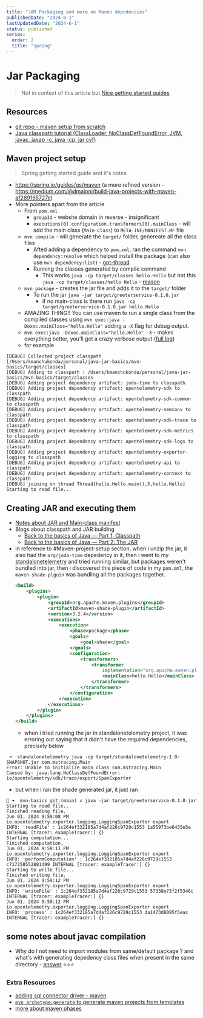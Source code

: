 ```yaml
---
title: "JAR Packaging and more on Maven depndencies"
publishedDate: "2024-6-1"
lastUpdatedDate: "2024-6-1"
status: published
series:
  order: 2
  title: "spring"
---
```


# Jar Packaging

> Not in context of this article but [Nice getting started guides](https://spring.io/guides/gs)

## Resources
- [git repo - maven setup from scratch](github.com/kaushik-rishi/mvn-basics)
- [Java classpath tutorial (ClassLoader, NoClassDefFoundError, JVM, javac, javap -c, java -cp, jar cvf)](https://www.youtube.com/watch?v=o_MouGNA1AE&t=253s)

## Maven project setup
>  Spring getting started guide and it's notes

- https://spring.io/guides/gs/maven (a more refined version - https://medium.com/@dmaioni/build-java-projects-with-maven-af269165727e)
- More pointers apart from the article
  - From `pom.xml`
    - `groupId` - website domain in reverse - insignificant
    - `executions[0].configuration.transformers[0].mainClass` - will add the main class (`Main-Class`) to `META-INF/MANIFEST.MF` file
  - `mvn compile` - will generate the `target/` folder, genereate all the class files
    - Afted adding a dependency to `pom.xml`, ran the command `mvn dependency:resolve` which helped install the package (can also use `mvn dependency:list`) - [gpt-thread](https://chatgpt.com/share/f4af9ded-8058-4a54-ba3b-3cf812b9521b)
    - Running the classes generated by compile command
      - This works `java -cp target/classes hello.Hello` but not this `java -cp target/classes/hello Hello` - [reason](https://chatgpt.com/share/d3b2c920-af6e-43fd-8065-c675f144243c)
  - `mvn package` - creates the jar file and adds it to the `target/` folder
    - To run the jar `java -jar target/greeterservice-0.1.0.jar`
      - if no main-class is there run `java -cp target/greeterservice-0.1.0.jar hello.Hello`
  - AMAZING THING!! You can use maven to run a single class from the compiled classes using `mvn exec:java -Dexec.mainClass="hello.Hello"` adding a `-X` flag for debug output. 
  - `mvn exec:java -Dexec.mainClass="hello.Hello" -X` - makes everything better, you'll get a crazy verbose output ([full log](https://text.is/86X1Y))
  - for example
```
[DEBUG] Collected project classpath [/Users/kmanchukonda/personal/java-jar-basics/mvn-basics/target/classes]
[DEBUG] Adding to classpath : /Users/kmanchukonda/personal/java-jar-basics/mvn-basics/target/classes
[DEBUG] Adding project dependency artifact: joda-time to classpath
[DEBUG] Adding project dependency artifact: opentelemetry-sdk to classpath
[DEBUG] Adding project dependency artifact: opentelemetry-sdk-common to classpath
[DEBUG] Adding project dependency artifact: opentelemetry-semconv to classpath
[DEBUG] Adding project dependency artifact: opentelemetry-sdk-trace to classpath
[DEBUG] Adding project dependency artifact: opentelemetry-sdk-metrics to classpath
[DEBUG] Adding project dependency artifact: opentelemetry-sdk-logs to classpath
[DEBUG] Adding project dependency artifact: opentelemetry-exporter-logging to classpath
[DEBUG] Adding project dependency artifact: opentelemetry-api to classpath
[DEBUG] Adding project dependency artifact: opentelemetry-context to classpath
[DEBUG] joining on thread Thread[hello.Hello.main(),5,hello.Hello]
Starting to read file...
```

## Creating JAR and executing them
- [Notes about JAR and Main-class manifest](https://stackoverflow.com/questions/9689793/cant-execute-jar-file-no-main-manifest-attribute/9689877#9689877)
- Blogs about classpath and JAR building
  - [Back to the basics of Java — Part 1: Classpath](https://medium.com/javarevisited/back-to-the-basics-of-java-part-1-classpath-47cf3f834ff)
  - [Back to the basics of Java — Part 2: The JAR](https://medium.com/javarevisited/back-to-the-basics-of-java-part-2-the-jar-6e923685d571)
- in reference to #Maven-project-setup section, when i unzip the jar, it also had the `org/joda-time` depedency in it, then i went to my [standalonetelemetry]() and tried running similar, but packages weren't bundled into jar, then i discovered this piece of code in my `pom.xml`, the `maven-shade-plguin` was bundling all the packages together.
  ```xml
  <build>
      <plugins>
          <plugin>
              <groupId>org.apache.maven.plugins</groupId>
              <artifactId>maven-shade-plugin</artifactId>
              <version>3.2.4</version>
              <executions>
                  <execution>
                      <phase>package</phase>
                      <goals>
                          <goal>shade</goal>
                      </goals>
                      <configuration>
                          <transformers>
                              <transformer
                                  implementation="org.apache.maven.plugins.shade.resource.ManifestResourceTransformer">
                                  <mainClass>hello.Hello</mainClass>
                              </transformer>
                          </transformers>
                      </configuration>
                  </execution>
              </executions>
          </plugin>
      </plugins>
  </build>
  ```
  - when i tried running the jar in standalonetelemetry project, it was erroring out saying that it didn't have the required dependencies, precisely below
```
 ➜  standalonetelemetry java -cp target/standalonetelemetry-1.0-SNAPSHOT.jar com.mstracing.Main
Error: Unable to initialize main class com.mstracing.Main
Caused by: java.lang.NoClassDefFoundError: io/opentelemetry/sdk/trace/export/SpanExporter
```
  - but when i ran the shade generated jar, it just ran
  ```
  🐉 ➜  mvn-basics git:(main) ✗ java -jar target/greeterservice-0.1.0.jar            
  Starting to read file...
  Finished reading file.
  Jun 01, 2024 9:59:08 PM io.opentelemetry.exporter.logging.LoggingSpanExporter export
  INFO: 'readFile' : 1c264ef332185a7d4af226c9729c1553 1a55973be6435e5e INTERNAL [tracer: exampleTracer:] {}
  Starting computation...
  Finished computation.
  Jun 01, 2024 9:59:11 PM io.opentelemetry.exporter.logging.LoggingSpanExporter export
  INFO: 'performComputation' : 1c264ef332185a7d4af226c9729c1553 c717258552881d99 INTERNAL [tracer: exampleTracer:] {}
  Starting to write file...
  Finished writing file.
  Jun 01, 2024 9:59:12 PM io.opentelemetry.exporter.logging.LoggingSpanExporter export
  INFO: 'writeFile' : 1c264ef332185a7d4af226c9729c1553 57338e73f2f5346c INTERNAL [tracer: exampleTracer:] {}
  Jun 01, 2024 9:59:12 PM io.opentelemetry.exporter.logging.LoggingSpanExporter export
  INFO: 'process' : 1c264ef332185a7d4af226c9729c1553 da1473d8095f5eac INTERNAL [tracer: exampleTracer:] {}
  ```


## some notes about javac compilation
- Why do I not need to import modules from same/default package ? and what's with generating depedency class files when present in the same directory - [answer](https://chatgpt.com/share/fdcecba2-708e-47a4-ad66-70e577452985) ⭐⭐⭐

### Extra Resources

- [adding sql connector driver - maven](https://www.youtube.com/watch?v=zlHXH6maOR0)
- [`mvn archetype:generate` to generate maven projects from templates](https://nuwanzen.medium.com/create-java-project-from-maven-a272c4cd9a4a)
- [more about maven phases](https://medium.com/@j2eeexpert2015/maven-for-java-developers-a-step-by-step-guide-to-setting-up-and-building-projects-59152d09f00c)
